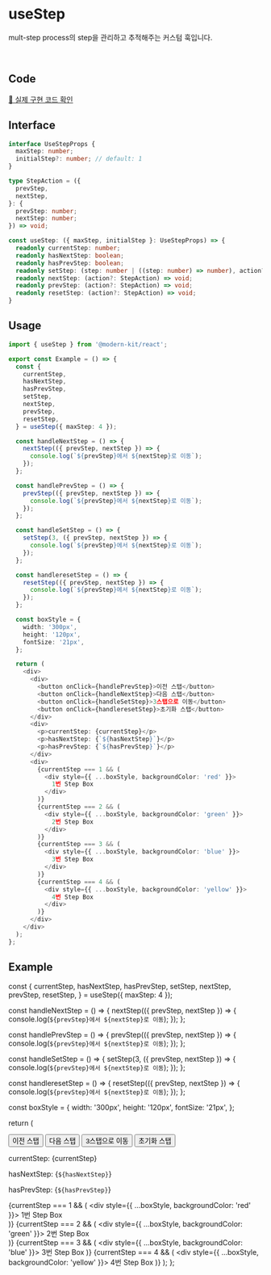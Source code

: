 
# useStep

mult-step process의 step을 관리하고 추적해주는 커스텀 훅입니다.

<br />

## Code
[🔗 실제 구현 코드 확인](https://github.com/modern-agile-team/modern-kit/blob/main/packages/react/src/hooks/useStep/index.ts)

## Interface
```ts title="typescript"
interface UseStepProps {
  maxStep: number;
  initialStep?: number; // default: 1
}

type StepAction = ({
  prevStep,
  nextStep,
}: {
  prevStep: number;
  nextStep: number;
}) => void;
```
```ts title="typescript"
const useStep: ({ maxStep, initialStep }: UseStepProps) => {
  readonly currentStep: number;
  readonly hasNextStep: boolean;
  readonly hasPrevStep: boolean;
  readonly setStep: (step: number | ((step: number) => number), action?: StepAction) => void;
  readonly nextStep: (action?: StepAction) => void;
  readonly prevStep: (action?: StepAction) => void;
  readonly resetStep: (action?: StepAction) => void;
}
```

## Usage
```ts title="typescript"
import { useStep } from '@modern-kit/react';

export const Example = () => {
  const {
    currentStep,
    hasNextStep,
    hasPrevStep,
    setStep,
    nextStep,
    prevStep,
    resetStep,
  } = useStep({ maxStep: 4 });

  const handleNextStep = () => {
    nextStep(({ prevStep, nextStep }) => {
      console.log(`${prevStep}에서 ${nextStep}로 이동`);
    });
  };

  const handlePrevStep = () => {
    prevStep(({ prevStep, nextStep }) => {
      console.log(`${prevStep}에서 ${nextStep}로 이동`);
    });
  };

  const handleSetStep = () => {
    setStep(3, ({ prevStep, nextStep }) => {
      console.log(`${prevStep}에서 ${nextStep}로 이동`);
    });
  };

  const handleresetStep = () => {
    resetStep(({ prevStep, nextStep }) => {
      console.log(`${prevStep}에서 ${nextStep}로 이동`);
    });
  };

  const boxStyle = {
    width: '300px',
    height: '120px',
    fontSize: '21px',
  };

  return (
    <div>
      <div>
        <button onClick={handlePrevStep}>이전 스탭</button>
        <button onClick={handleNextStep}>다음 스탭</button>
        <button onClick={handleSetStep}>3스탭으로 이동</button>
        <button onClick={handleresetStep}>초기화 스탭</button>
      </div>
      <div>
        <p>currentStep: {currentStep}</p>
        <p>hasNextStep: {`${hasNextStep}`}</p>
        <p>hasPrevStep: {`${hasPrevStep}`}</p>
      </div>
      <div>
        {currentStep === 1 && (
          <div style={{ ...boxStyle, backgroundColor: 'red' }}>
            1번 Step Box
          </div>
        )}
        {currentStep === 2 && (
          <div style={{ ...boxStyle, backgroundColor: 'green' }}>
            2번 Step Box
          </div>
        )}
        {currentStep === 3 && (
          <div style={{ ...boxStyle, backgroundColor: 'blue' }}>
            3번 Step Box
          </div>
        )}
        {currentStep === 4 && (
          <div style={{ ...boxStyle, backgroundColor: 'yellow' }}>
            4번 Step Box
          </div>
        )}
      </div>
    </div>
  );
};
```

## Example

  const {
    currentStep,
    hasNextStep,
    hasPrevStep,
    setStep,
    nextStep,
    prevStep,
    resetStep,
  } = useStep({ maxStep: 4 });

  const handleNextStep = () => {
    nextStep(({ prevStep, nextStep }) => {
      console.log(`${prevStep}에서 ${nextStep}로 이동`);
    });
  };

  const handlePrevStep = () => {
    prevStep(({ prevStep, nextStep }) => {
      console.log(`${prevStep}에서 ${nextStep}로 이동`);
    });
  };

  const handleSetStep = () => {
    setStep(3, ({ prevStep, nextStep }) => {
      console.log(`${prevStep}에서 ${nextStep}로 이동`);
    });
  };

  const handleresetStep = () => {
    resetStep(({ prevStep, nextStep }) => {
      console.log(`${prevStep}에서 ${nextStep}로 이동`);
    });
  };

  const boxStyle = {
    width: '300px',
    height: '120px',
    fontSize: '21px',
  };

  return (
    <div>
      <div>
        <button onClick={handlePrevStep}>이전 스탭</button>
        <button onClick={handleNextStep}>다음 스탭</button>
        <button onClick={handleSetStep}>3스탭으로 이동</button>
        <button onClick={handleresetStep}>초기화 스탭</button>
      </div>
      <div>
        <p>currentStep: {currentStep}</p>
        <p>hasNextStep: {`${hasNextStep}`}</p>
        <p>hasPrevStep: {`${hasPrevStep}`}</p>
      </div>
      <div>
        {currentStep === 1 && (
          <div style={{ ...boxStyle, backgroundColor: 'red' }}>
            1번 Step Box
          </div>
        )}
        {currentStep === 2 && (
          <div style={{ ...boxStyle, backgroundColor: 'green' }}>
            2번 Step Box
          </div>
        )}
        {currentStep === 3 && (
          <div style={{ ...boxStyle, backgroundColor: 'blue' }}>
            3번 Step Box
          </div>
        )}
        {currentStep === 4 && (
          <div style={{ ...boxStyle, backgroundColor: 'yellow' }}>
            4번 Step Box
          </div>
        )}
      </div>
    </div>
  );
};


<Example />